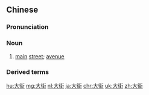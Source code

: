 ==Chinese==
{{zh-forms}}

===Pronunciation===
{{zh-pron
|m=dàjiē
|c=daai6 gaai1
|h=pfs=thai-kiê
|cat=n
}}

===Noun===
{{zh-noun}}

# [[main]] [[street]]; [[avenue]]

===Derived terms===
{{zh-der|大街小巷}}

{{zh-cat|Elementary}}

[[hu:大街]]
[[mg:大街]]
[[nl:大街]]
[[ja:大街]]
[[chr:大街]]
[[uk:大街]]
[[zh:大街]]